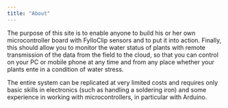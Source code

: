 ```yaml
---
title: "About"
---
```


The purpose of this site is to enable anyone to build his or her own microcontroller board with FylloClip sensors and to put it into action. Finally, this should allow you to monitor the water status of plants with remote transmission of the data from the field to the cloud, so that you can control on your PC or mobile phone at any time and from any place whether your plants ente in a condition of water stress.

The entire system can be replicated at very limited costs and requires only basic skills in electronics (such as handling a soldering iron) and some experience in working with microcontrollers, in particular with Arduino.